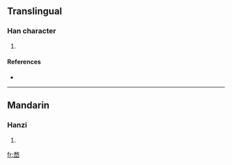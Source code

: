 ==Translingual==

===Han character===
{{Han char|rn=46|rad=山|as=09|sn=12|four=|canj=弓大山 (NKU)}}

# {{defn|Han|sort=山09}}

====References====
* {{Han ref|kx=0316.180|dkj=08280|dj=0616.390|hdz=10789.180|uh=5D4D|ud=23885}}

----

==Mandarin==

===Hanzi===
{{cmn-hanzi|pin=[[hé]] ([[he2]]), [[jié]] ([[jie2]]), [[wù]] ([[wu4]])|wg=ho<sup>2</sup>, chieh<sup>2</sup>, wu<sup>4</sup>}}

# {{defn|Mandarin}}

[[fr:嵍]]